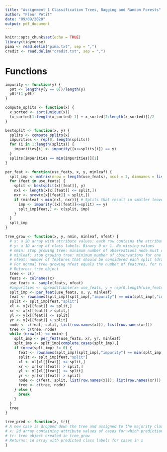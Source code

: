 ---
title: "Assignment 1 Classification Trees, Bagging and Random Forests"
author: "Fleur Petit"
date: "09/09/2020"
output: pdf_document
---

```{r setup, include=FALSE}
knitr::opts_chunk$set(echo = TRUE)
library(tidyverse)
pima <- read.delim("pima.txt", sep = ",")
credit <- read.delim("credit.txt", sep = ",")

```

# Functions

```{r}

impurity <- function(y) {
  p0t <- length(y[y == 0])/length(y)
  p0t*(1-p0t)
}

compute_splits <- function(x) {
  x_sorted <- sort(unique(x))
  (x_sorted[1:length(x_sorted)-1] + x_sorted[2:length(x_sorted)])/2
}

bestsplit <- function(x, y) {
  splits <- compute_splits(x)
  impurities <- rep(0, length(splits))
  for (i in 1:length(splits)) {
    impurities[i] <- impurity((x<=splits[i]) == y)
  }
  splits[impurities == min(impurities)][1]
}

per_feat <- function(use_feats, x, y, minleaf) {
  splt_imp <- matrix(nrow = length(use_feats), ncol = 2, dimnames = list(use_feats, c("split", "impurity")))
  for (feat in use_feats) {
    split <- bestsplit(x[[feat]], y)
    nxl <- length(x[x[[feat]] <= split,])
    nxr <- nrow(x[x[[feat]] > split,])
    if (minleaf < min(nxl, nxr)){ # Splits that result in smaller leaves than minleaf are not allowed
      imp <- impurity((x[[feat]]<=split) == y)
      splt_imp[feat,] <- c(split, imp)
    }
  }
  splt_imp
}

tree_grow <- function(x, y, nmin, minleaf, nfeat) {
  # x: a 2D array with attribute values: each row contains the attribute values of one training example
  # y: a 1D array of class labels. Binary 0 or 1. No missing values
  # nmin: stop growing tree: minimum number of observations node must contain to split
  # minleaf: stop growing tree: minimum number of observations for one node after split
  # nfeat: number of features that should be considered each split (draw at random nfeat features and select the best one)
  # For normal tree growing nfeat equals the number of features, for random forrest it is less.
  # Returns: tree object 
  tree <- c()
  feats <- colnames(x)
  use_feats <- sample(feats, nfeat)
  #impurities <- spread(tibble(x= use_feats, y = rep(0,length(use_feats))), x, y)
  splt_imp <- per_feat(use_feats, x, y, minleaf)
  feat <- rownames(splt_imp)[splt_imp[,"impurity"] == min(splt_imp[,"impurity"])][1]
  split <- splt_imp[feat,"split"]
  xl <- x[x[[feat]] <= split,]
  xr <- x[x[[feat]] > split,]
  yl <- y[x[[feat]] <= split]
  yr <- y[x[[feat]] > split]
  node <- c(feat, split, list(row.names(xl)), list(row.names(xr)))
  tree <- c(tree, node)
  while (nrow(xl) <= nmin) {
    splt_imp <- per_feat(use_feats, xr, yr, minleaf)
    splt_imp <- splt_imp[complete.cases(splt_imp),]
    if (nrow(splt_imp) != 0) {
      feat <- rownames(splt_imp)[splt_imp[,"impurity"] == min(splt_imp[,"impurity"])][1]
      split <- splt_imp[feat,"split"]
      xl <- xl[xl[[feat]] <= split,]
      xr <- xr[xr[[feat]] > split,]
      yl <- yl[xl[[feat]] <= split]
      yr <- yr[xr[[feat]] > split]
      node <- c(feat, split, list(row.names(xl)), list(row.names(xr)))
      tree <- c(tree, node)
    } else {
      break
    }
  }
  tree
}

tree_pred <- function(x, tr){
# A new case is dropped down the tree and assigned to the majority class of each node it passes
# x: 2d array containing attribute values of cases for which prediction is required
# tr: tree object created in tree_grow
# Returns: 1d array with predicted class labels for cases in x
}


```